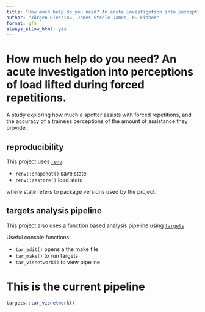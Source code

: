 ```yaml
---
title: "How much help do you need? An acute investigation into perceptions of load lifted during forced repetitions."
author: "Jürgen GiessinG, James Steele James, P. Fisher"
format: gfm
always_allow_html: yes
---
```


# How much help do you need? An acute investigation into perceptions of load lifted during forced repetitions.

A study exploring how much a spotter assists with forced repetitions, and the accuracy of a trainees perceptions of the amount of assistance they provide.

## reproducibility

This project uses [`renv`](https://rstudio.github.io/renv/articles/renv.html#reproducibility): 

- `renv::snapshot()` save state
- `renv::restore()` load state  

where state refers to package versions used by the project.  

## targets analysis pipeline

This project also uses a function based analysis pipeline using [`targets`](https://books.ropensci.org/targets/)

Useful console functions:

- `tar_edit()` opens a the make file
- `tar_make()` to run targets
- `tar_visnetwork()` to view pipeline

# This is the current pipeline

```r

targets::tar_visnetwork()

```
